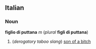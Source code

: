 ==Italian==
===Noun===
'''figlio di puttana''' ''m'' (''plural'' '''figli di puttana''')

#(''derogatory taboo slang'') [[son of a bitch]]